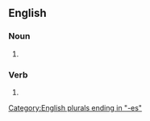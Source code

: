 ==English==

===Noun===
{{head|en|noun plural form}}

# {{plural of|abscess|lang=en}}

===Verb===
{{head|en|verb form}}

# {{en-third-person singular of|abscess}}

[[Category:English plurals ending in "-es"]]